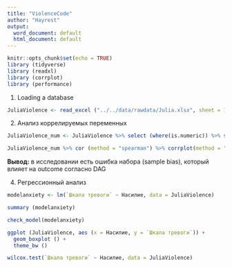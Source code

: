 ```yaml
---
title: "ViolenceCode"
author: "Hayrest"
output:
  word_document: default
  html_document: default
---
```


```r
knitr::opts_chunk$set(echo = TRUE)
library (tidyverse)
library (readxl)
library (corrplot)
library (performance)
```

1. Loading a database

```r
JuliaViolence <- read_excel ("../../data/rawdata/Julia.xlsx", sheet = 16) %>% mutate(across (where (is.character), as.factor)) %>% glimpse ()
```

2. Анализ коррелируемых переменных

```r
JuliaViolence_num <- JuliaViolence %>% select (where(is.numeric)) %>% select (-c(1, 10:86)) %>% glimpse ()

JuliaViolence_num %>% cor (method = "spearman") %>% corrplot(method = "number", tl.col = "black")
```

**Вывод:** в исследовании есть ошибка набора (sample bias), который влияет на outcome согласно DAG

4. Регрессионный анализ

```r

modelanxiety <- lm(`Шкала тревоги` ~ Насилие, data = JuliaViolence)

summary (modelanxiety)

check_model(modelanxiety)
```


```r
ggplot (JuliaViolence, aes (x = Насилие, y = `Шкала тревоги`)) +
  geom_boxplot () + 
  theme_bw ()

wilcox.test(`Шкала тревоги` ~ Насилие, data = JuliaViolence)
```

